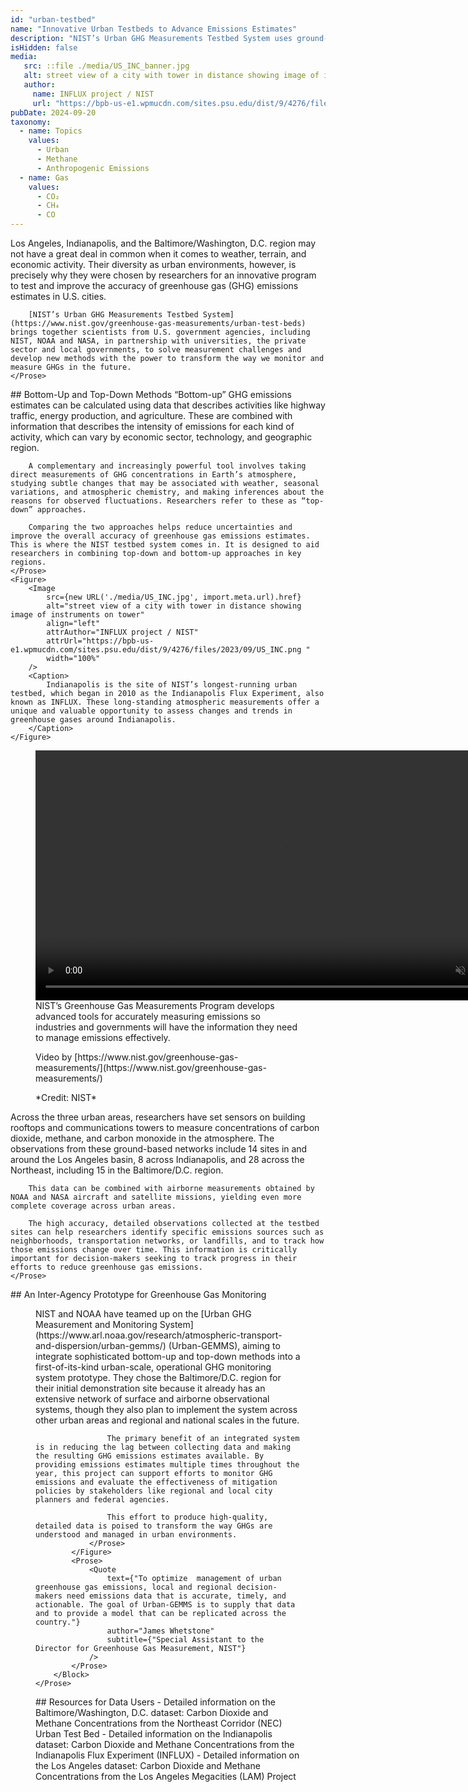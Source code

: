```yaml
---
id: "urban-testbed"
name: "Innovative Urban Testbeds to Advance Emissions Estimates"
description: "NIST’s Urban GHG Measurements Testbed System uses ground-based observing networks in Los Angeles, Indianapolis, and the Baltimore/Washington, D.C. region, together with aircraft and satellite data, to diagnose accuracy of local emissions estimates and advance transformative monitoring and measurement methods for the future."
isHidden: false
media:
   src: ::file ./media/US_INC_banner.jpg
   alt: street view of a city with tower in distance showing image of instruments on tower
   author:
     name: INFLUX project / NIST
     url: "https://bpb-us-e1.wpmucdn.com/sites.psu.edu/dist/9/4276/files/2023/09/US_INC.png"
pubDate: 2024-09-20
taxonomy:
  - name: Topics
    values:
      - Urban
      - Methane
      - Anthropogenic Emissions
  - name: Gas
    values:
      - CO₂
      - CH₄
      - CO
---
```




<Block>
    <Prose>
        Los Angeles, Indianapolis, and the Baltimore/Washington, D.C. region may not have a great deal in common when it comes to weather, terrain, and economic activity. Their diversity as urban environments, however, is precisely why they were chosen by researchers for an innovative program  to test and improve the accuracy of greenhouse gas (GHG) emissions estimates in U.S. cities.
        
        [NIST’s Urban GHG Measurements Testbed System](https://www.nist.gov/greenhouse-gas-measurements/urban-test-beds) brings together scientists from U.S. government agencies, including NIST, NOAA and NASA, in partnership with universities, the private sector and local governments, to solve measurement challenges and develop new methods with the power to transform the way we monitor and measure GHGs in the future.
    </Prose>
</Block>

<Block>
    <Prose>
        ## Bottom-Up and Top-Down Methods
        “Bottom-up” GHG emissions estimates can be calculated using data that describes activities like highway traffic, energy production, and agriculture. These are combined with information that describes the intensity of emissions for each kind of activity, which can vary by economic sector, technology, and geographic region.

        A complementary and increasingly powerful tool involves taking direct measurements of GHG concentrations in Earth’s atmosphere, studying subtle changes that may be associated with weather, seasonal variations, and atmospheric chemistry, and making inferences about the reasons for observed fluctuations. Researchers refer to these as “top-down” approaches.

        Comparing the two approaches helps reduce uncertainties and improve the overall accuracy of greenhouse gas emissions estimates. This is where the NIST testbed system comes in. It is designed to aid researchers in combining top-down and bottom-up approaches in key regions.
    </Prose>
    <Figure>
        <Image
            src={new URL('./media/US_INC.jpg', import.meta.url).href}
            alt="street view of a city with tower in distance showing image of instruments on tower"
            align="left"
            attrAuthor="INFLUX project / NIST"
            attrUrl="https://bpb-us-e1.wpmucdn.com/sites.psu.edu/dist/9/4276/files/2023/09/US_INC.png "
            width="100%"
        />
        <Caption>
            Indianapolis is the site of NIST’s longest-running urban testbed, which began in 2010 as the Indianapolis Flux Experiment, also known as INFLUX. These long-standing atmospheric measurements offer a unique and valuable opportunity to assess changes and trends in greenhouse gases around Indianapolis.
        </Caption>
    </Figure>
</Block>

<Block>
    <Figure style={{ textAlign: "center" }}>
        <video
            height="400"
            controls
            autoPlay
            muted
            style={{ textAlign: "center", maxWidth: "100%" }}
        >
            <source src={new URL('./media/NIST_Greenhouse_Gas_Measurement_Program_Video_Download.mp4', import.meta.url).href} type="video/mp4"/>
            Your browser does not support the video tag.
        </video>
        <Caption>
            NIST’s Greenhouse Gas Measurements Program develops advanced tools for accurately measuring emissions so industries and governments will have the information they need to manage emissions effectively.
            <p>Video by [https://www.nist.gov/greenhouse-gas-measurements/](https://www.nist.gov/greenhouse-gas-measurements/)</p>
            <p>*Credit: NIST*</p>
        </Caption>
    </Figure>
    <Prose>
        Across the three urban areas, researchers have set sensors on building rooftops and communications towers to measure concentrations of carbon dioxide, methane, and carbon monoxide in the atmosphere. The observations from these ground-based networks include 14 sites in and around the Los Angeles basin, 8 across Indianapolis, and 28 across the Northeast, including 15 in the Baltimore/D.C. region.

        This data can be combined with airborne measurements obtained by NOAA and NASA aircraft and satellite missions, yielding even more complete coverage across urban areas.

        The high accuracy, detailed observations collected at the testbed sites can help researchers identify specific emissions sources such as neighborhoods, transportation networks, or landfills, and to track how those emissions change over time. This information is critically important for decision-makers seeking to track progress in their efforts to reduce greenhouse gas emissions.
    </Prose>
</Block>

<Block>
    <Prose>
      ## An Inter-Agency Prototype for Greenhouse Gas Monitoring
        <Block>
            <Figure>
                <Prose>
                    NIST and NOAA have teamed up on the [Urban GHG Measurement and Monitoring System](https://www.arl.noaa.gov/research/atmospheric-transport-and-dispersion/urban-gemms/) (Urban-GEMMS), aiming to integrate sophisticated bottom-up and top-down methods into a first-of-its-kind urban-scale, operational GHG monitoring system prototype. They chose the Baltimore/D.C. region for their initial demonstration site because it already has an extensive network of surface and airborne observational systems, though they also plan to implement the system across other urban areas and regional and national scales in the future.

                    The primary benefit of an integrated system is in reducing the lag between collecting data and making the resulting GHG emissions estimates available. By providing emissions estimates multiple times throughout the year, this project can support efforts to monitor GHG emissions and evaluate the effectiveness of mitigation policies by stakeholders like regional and local city planners and federal agencies.

                    This effort to produce high-quality, detailed data is poised to transform the way GHGs are understood and managed in urban environments.
                </Prose>
            </Figure>
            <Prose>
                <Quote
                    text={"To optimize  management of urban greenhouse gas emissions, local and regional decision-makers need emissions data that is accurate, timely, and actionable. The goal of Urban-GEMMS is to supply that data and to provide a model that can be replicated across the country."}
                    author="James Whetstone"
                    subtitle={"Special Assistant to the Director for Greenhouse Gas Measurement, NIST"}
                />
            </Prose>
        </Block>
    </Prose>
</Block>

<Block>
    <Prose>
    ## Resources for Data Users
        - Detailed information on the Baltimore/Washington, D.C. dataset: <Link to="/data-catalog/nec-testbed-ghg-concentrations">Carbon Dioxide and Methane Concentrations from the Northeast Corridor (NEC) Urban Test Bed</Link>
        - Detailed information on the Indianapolis dataset: <Link to="/data-catalog/influx-testbed-ghg-concentrations">Carbon Dioxide and Methane Concentrations from the Indianapolis Flux Experiment (INFLUX)</Link>
        - Detailed information on the Los Angeles dataset: <Link to="/data-catalog/lam-testbed-ghg-concentrations">Carbon Dioxide and Methane Concentrations from the Los Angeles Megacities (LAM) Project</Link>
    </Prose>
</Block>